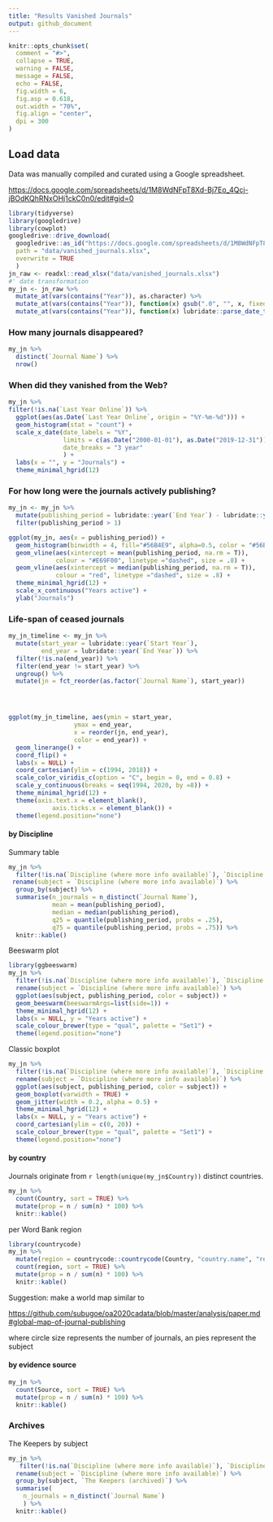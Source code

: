 ```yaml
---
title: "Results Vanished Journals"
output: github_document
---
```


```r
knitr::opts_chunk$set(
  comment = "#>",
  collapse = TRUE,
  warning = FALSE,
  message = FALSE,
  echo = FALSE,
  fig.width = 6,
  fig.asp = 0.618,
  out.width = "70%",
  fig.align = "center",
  dpi = 300
)
```

## Load data

Data was manually compiled and curated using a Google spreadsheet.

<https://docs.google.com/spreadsheets/d/1M8WdNFpT8Xd-Bj7Eo_4Qcj-jBOdKQhRNxOHj1ckC0n0/edit#gid=0>

```r
library(tidyverse)
library(googledrive)
library(cowplot)
googledrive::drive_download(
  googledrive::as_id("https://docs.google.com/spreadsheets/d/1M8WdNFpT8Xd-Bj7Eo_4Qcj-jBOdKQhRNxOHj1ckC0n0/edit#gid=0"), 
  path = "data/vanished_journals.xlsx",
  overwrite = TRUE
  )
jn_raw <- readxl::read_xlsx("data/vanished_journals.xlsx")
#' date transformation
my_jn <- jn_raw %>%
  mutate_at(vars(contains("Year")), as.character) %>%
  mutate_at(vars(contains("Year")), function(x) gsub(".0", "", x, fixed = TRUE)) %>%
  mutate_at(vars(contains("Year")), function(x) lubridate::parse_date_time(x, c('y')))
```

### How many journals disappeared?

```r
my_jn %>%
  distinct(`Journal Name`) %>%
  nrow()
```

### When did they vanished from the Web?


```r
my_jn %>% 
filter(!is.na(`Last Year Online`)) %>%
  ggplot(aes(as.Date(`Last Year Online`, origin = "%Y-%m-%d"))) +
  geom_histogram(stat = "count") +
  scale_x_date(date_labels = "%Y", 
               limits = c(as.Date("2000-01-01"), as.Date("2019-12-31")),
               date_breaks = "3 year"
               ) +
  labs(x = "", y = "Journals") +
  theme_minimal_hgrid(12)
```

### For how long were the journals actively publishing?

```r
my_jn <- my_jn %>%
  mutate(publishing_period = lubridate::year(`End Year`) - lubridate::year(`Start Year`)) %>%
  filter(publishing_period > 1)

ggplot(my_jn, aes(x = publishing_period)) +
  geom_histogram(binwidth = 4, fill="#56B4E9", alpha=0.5, color = "#56B4E9") +
  geom_vline(aes(xintercept = mean(publishing_period, na.rm = T)),
             colour = "#E69F00", linetype ="dashed", size = .8) +
  geom_vline(aes(xintercept = median(publishing_period, na.rm = T)),
             colour = "red", linetype ="dashed", size = .8) +
  theme_minimal_hgrid(12) +
  scale_x_continuous("Years active") +
  ylab("Journals") 
```

### Life-span of ceased journals 

```r
my_jn_timeline <- my_jn %>%
  mutate(start_year = lubridate::year(`Start Year`),
         end_year = lubridate::year(`End Year`)) %>%
  filter(!is.na(end_year)) %>%
  filter(end_year != start_year) %>%
  ungroup() %>%
  mutate(jn = fct_reorder(as.factor(`Journal Name`), start_year)) 




ggplot(my_jn_timeline, aes(ymin = start_year, 
                  ymax = end_year, 
                  x = reorder(jn, end_year), 
                  color = end_year)) +
  geom_linerange() +
  coord_flip() +
  labs(x = NULL) +
  coord_cartesian(ylim = c(1994, 2018)) +
  scale_color_viridis_c(option = "C", begin = 0, end = 0.8) +
  scale_y_continuous(breaks = seq(1994, 2020, by =8)) +
  theme_minimal_hgrid(12) +
  theme(axis.text.x = element_blank(),
            axis.ticks.x = element_blank()) +
  theme(legend.position="none")
```

#### by Discipline

Summary table

```r
my_jn %>%
  filter(!is.na(`Discipline (where more info available)`), `Discipline (where more info available)` != "?") %>%
 rename(subject = `Discipline (where more info available)`) %>% 
  group_by(subject) %>%
  summarise(n_journals = n_distinct(`Journal Name`),
            mean = mean(publishing_period),
            median = median(publishing_period),
            q25 = quantile(publishing_period, probs = .25),
            q75 = quantile(publishing_period, probs = .75)) %>%
  knitr::kable()
```

Beeswarm plot

```r
library(ggbeeswarm)
my_jn %>%
  filter(!is.na(`Discipline (where more info available)`), `Discipline (where more info available)` != "?") %>%
  rename(subject = `Discipline (where more info available)`) %>%
  ggplot(aes(subject, publishing_period, color = subject)) +
  geom_beeswarm(beeswarmArgs=list(side=1)) +
  theme_minimal_hgrid(12) +
  labs(x = NULL, y = "Years active") +
  scale_colour_brewer(type = "qual", palette = "Set1") +
  theme(legend.position="none")
```

Classic boxplot

```r
my_jn %>%
  filter(!is.na(`Discipline (where more info available)`), `Discipline (where more info available)` != "?") %>%
  rename(subject = `Discipline (where more info available)`) %>%
  ggplot(aes(subject, publishing_period, color = subject)) +
  geom_boxplot(varwidth = TRUE) +
  geom_jitter(width = 0.2, alpha = 0.5) +
  theme_minimal_hgrid(12) +
  labs(x = NULL, y = "Years active") +
  coord_cartesian(ylim = c(0, 20)) +
  scale_colour_brewer(type = "qual", palette = "Set1") +
  theme(legend.position="none")
```


#### by country

Journals originate from `r length(unique(my_jn$Country))` distinct countries.

```r
my_jn %>%
  count(Country, sort = TRUE) %>%
  mutate(prop = n / sum(n) * 100) %>%
  knitr::kable()
```

per Word Bank region

```r
library(countrycode)
my_jn %>%
  mutate(region = countrycode::countrycode(Country, "country.name", "region")) %>%
  count(region, sort = TRUE) %>%
  mutate(prop = n / sum(n) * 100) %>%
  knitr::kable()
```

Suggestion: make a world map similar to

<https://github.com/subugoe/oa2020cadata/blob/master/analysis/paper.md#global-map-of-journal-publishing>

where circle size represents the number of journals, an pies represent the subject

#### by evidence source

```r
my_jn %>%
  count(Source, sort = TRUE) %>%
  mutate(prop = n / sum(n) * 100) %>%
  knitr::kable()
```

### Archives

The Keepers by subject

```r
my_jn %>%
   filter(!is.na(`Discipline (where more info available)`), `Discipline (where more info available)` != "?") %>%
  rename(subject = `Discipline (where more info available)`) %>%
  group_by(subject, `The Keepers (archived)`) %>%
  summarise(
    n_journals = n_distinct(`Journal Name`)
    ) %>%
  knitr::kable()
```
